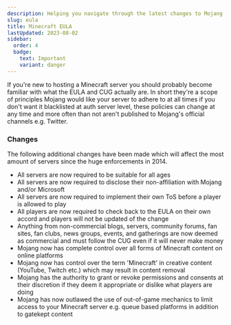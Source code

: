 ```yaml
---
description: Helping you navigate through the latest changes to Mojang's EULA.
slug: eula
title: Minecraft EULA
lastUpdated: 2023-08-02
sidebar:
  order: 4
  badge:
    text: Important
    variant: danger
---
```


If you're new to hosting a Minecraft server you should probably become familiar with what the EULA and CUG actually are. In short they're a scope of principles Mojang would like your server to adhere to at all times if you don't want it blacklisted at auth server level, these policies can change at any time and more often than not aren't published to Mojang's official channels e.g. Twitter.

### Changes

The following additional changes have been made which will affect the most amount of servers since the huge enforcements in 2014.

<ul class="pl-5 list-disc">
  <li>All servers are now required to be suitable for all ages</li>
  <li>All servers are now required to disclose their non-affiliation with Mojang and/or Microsoft</li>
  <li>All servers are now required to implement their own ToS before a player is allowed to play</li>
  <li>All players are now required to check back to the EULA on their own accord and players will not be updated of the change</li>
  <li>Anything from non-commercial blogs, servers, community forums, fan sites, fan clubs, news groups, events, and gatherings are now deemed as commercial and must follow the CUG even if it will never make money</li>
  <li>Mojang now has complete control over all forms of Minecraft content on online platforms</li>
  <li>Mojang now has control over the term 'Minecraft' in creative content (YouTube, Twitch etc.) which may result in content removal</li>
  <li>Mojang has the authority to grant or revoke permissions and consents at their discretion if they deem it appropriate or dislike what players are doing</li>
  <li>Mojang has now outlawed the use of out-of-game mechanics to limit access to your Minecraft server e.g. queue based platforms in addition to gatekept content</li>
</ul>
